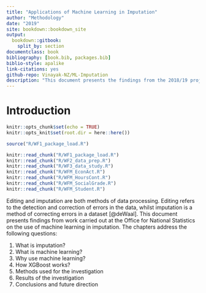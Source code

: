 ```yaml
--- 
title: "Applications of Machine Learning in Imputation"
author: "Methodology"
date: "2019"
site: bookdown::bookdown_site
output: 
  bookdown::gitbook:
    split_by: section
documentclass: book
bibliography: [book.bib, packages.bib]
biblio-style: apalike
link-citations: yes
github-repo: Vinayak-NZ/ML-Imputation
description: "This document presents the findings from the 2018/19 project into the use of machine learning in imputation."
---
```


# Introduction

```r
knitr::opts_chunk$set(echo = TRUE)
knitr::opts_knit$set(root.dir = here::here())
```

```r
source("R/WF1_package_load.R")
```

```r
knitr::read_chunk("R/WF1_package_load.R")
knitr::read_chunk("R/WF2_data_prep.R")
knitr::read_chunk("R/WF3_data_study.R")
knitr::read_chunk("R/WFM_EconAct.R")
knitr::read_chunk("R/WFM_HoursCont.R")
knitr::read_chunk("R/WFM_SocialGrade.R")
knitr::read_chunk("R/WFM_Student.R")
```

Editing and imputation are both methods of data processing. Editing refers to the detection and correction of errors in the data, whilst imputation is a method of correcting errors in a dataset [@deWaal]. This document presents findings from work carried out at the Office for National Statistics on the use of machine learning in imputation. The chapters address the following questions:  
  
1) What is imputation?  
2) What is machine learning?  
3) Why use machine learning?  
4) How XGBoost works?  
5) Methods used for the investigation  
6) Results of the investigation  
7) Conclusions and future direction  